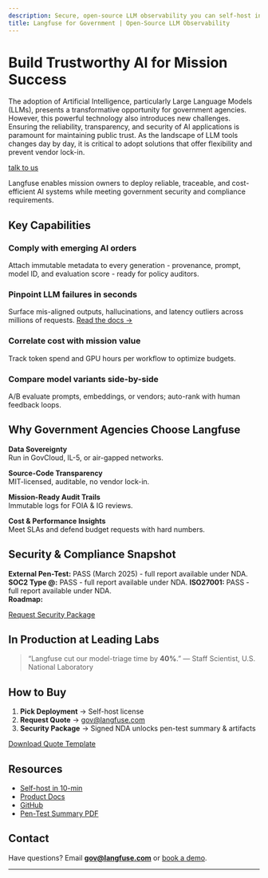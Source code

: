 ```yaml
---
description: Secure, open-source LLM observability you can self-host in GovCloud, IL-5, or air-gapped environments.
title: Langfuse for Government | Open-Source LLM Observability
---
```



# Build Trustworthy AI for Mission Success

The adoption of Artificial Intelligence, particularly Large Language Models (LLMs), presents a transformative opportunity for government agencies. However, this powerful technology also introduces new challenges. Ensuring the reliability, transparency, and security of AI applications is paramount for maintaining public trust. As the landscape of LLM tools changes day by day, it is critical to adopt solutions that offer flexibility and prevent vendor lock-in.

[talk to us](/talk-to-us)

<Callout>
Langfuse enables mission owners to deploy reliable, traceable, and cost-efficient AI systems while meeting government security and compliance requirements.
</Callout>


## Key Capabilities

### Comply with emerging AI orders
Attach immutable metadata to every generation - provenance, prompt, model ID, and evaluation score - ready for policy auditors.

### Pinpoint LLM failures in seconds
Surface mis-aligned outputs, hallucinations, and latency outliers across millions of requests. [Read the docs →](/docs/tracing)

### Correlate cost with mission value
Track token spend and GPU hours per workflow to optimize budgets.

### Compare model variants side-by-side
A/B evaluate prompts, embeddings, or vendors; auto-rank with human feedback loops.


## Why Government Agencies Choose Langfuse

**Data Sovereignty**  
Run in GovCloud, IL-5, or air-gapped networks.

**Source-Code Transparency**  
MIT-licensed, auditable, no vendor lock-in.

**Mission-Ready Audit Trails**  
Immutable logs for FOIA & IG reviews.

**Cost & Performance Insights**  
Meet SLAs and defend budget requests with hard numbers.


## Security & Compliance Snapshot

**External Pen-Test:** PASS (March 2025) - full report available under NDA. 
**SOC2 Type @:** PASS - full report available under NDA. 
**ISO27001:** PASS - full report available under NDA.  
**Roadmap:** <RoadmapBadge milestone="NIST 800-53 Control Matrix" eta="Q1 2026" />  <RoadmapBadge milestone="FIPS 140-2 Modules" eta="Q2 2026" />

<a href="mailto:gov@langfuse.com?subject=Security Package Request" className="button-secondary">Request Security Package</a>

## In Production at Leading Labs

> “Langfuse cut our model-triage time by **40%**.” — Staff Scientist, U.S. National Laboratory

## How to Buy

1. **Pick Deployment** → Self-host license
2. **Request Quote** → [gov@langfuse.com](mailto:gov@langfuse.com)
3. **Security Package** → Signed NDA unlocks pen-test summary & artifacts

[Download Quote Template](/_assets/langfuse-quote-template.docx)

## Resources

- [Self-host in 10-min](/self-hosting/quickstart)
- [Product Docs](/docs)
- [GitHub](https://github.com/langfuse/langfuse)
- [Pen-Test Summary PDF](/_assets/langfuse-pen-test-summary.pdf)

## Contact

Have questions? Email **gov@langfuse.com** or [book a demo](/talk-to-us).

---
